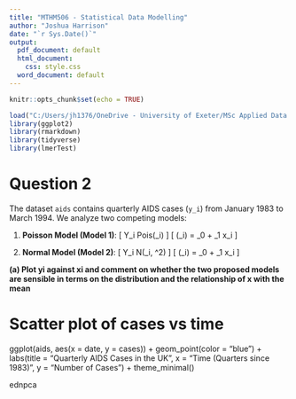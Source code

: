 ```yaml
---
title: "MTHM506 - Statistical Data Modelling"
author: "Joshua Harrison"
date: "`r Sys.Date()`"
output:
  pdf_document: default
  html_document:
    css: style.css
  word_document: default
---
```


```r
knitr::opts_chunk$set(echo = TRUE)
```

```r
load("C:/Users/jh1376/OneDrive - University of Exeter/MSc Applied Data Science and Statistics/MTHM506 - Statistical Data Modelling/Coursework 1/datasets.RData")
library(ggplot2)
library(rmarkdown)
library(tidyverse)
library(lmerTest)
```
# **Question 2**

The dataset `aids` contains quarterly AIDS cases (`y_i`) from January 1983 to March 1994. We analyze two competing models:

1. **Poisson Model (Model 1)**:
   \[
   Y_i \sim Pois(\lambda_i)
   \]
   \[
   \log(\lambda_i) = \beta_0 + \beta_1 x_i
   \]
   
2. **Normal Model (Model 2)**:
   \[
   Y_i \sim N(\mu_i, \sigma^2)
   \]
   \[
   \log(\mu_i) = \gamma_0 + \gamma_1 x_i
   \]


**(a) Plot yi against xi and comment on whether the two proposed models are sensible in terms on the distribution and the relationship of x with the mean**


# Scatter plot of cases vs time
ggplot(aids, aes(x = date, y = cases)) +
  geom_point(color = "blue") +
  labs(title = "Quarterly AIDS Cases in the UK",
       x = "Time (Quarters since 1983)", y = "Number of Cases") +
  theme_minimal()

ednpca

